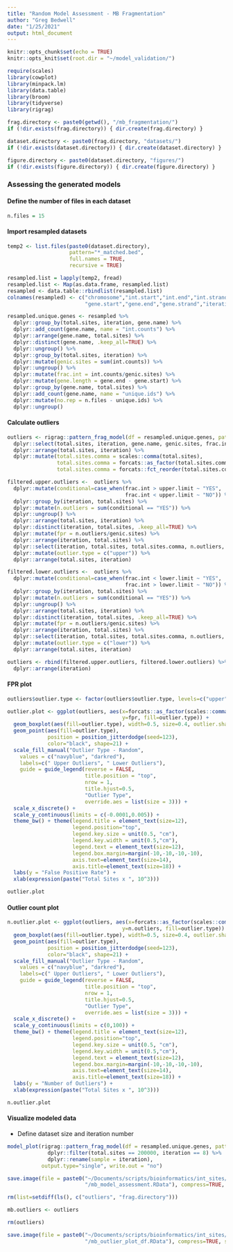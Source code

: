 ```yaml
---
title: "Random Model Assessment - MB Fragmentation"
author: "Greg Bedwell"
date: "1/25/2021"
output: html_document
---
```


```r
knitr::opts_chunk$set(echo = TRUE)
knitr::opts_knit$set(root.dir = "~/model_validation/")
```

```r
require(scales)
library(cowplot)
library(minpack.lm)
library(data.table)
library(broom)
library(tidyverse)
library(rigrag)
```


```r
frag.directory <- paste0(getwd(), "/mb_fragmentation/")
if (!dir.exists(frag.directory)) { dir.create(frag.directory) }

dataset.directory <- paste0(frag.directory, "datasets/")
if (!dir.exists(dataset.directory)) { dir.create(dataset.directory) }

figure.directory <- paste0(dataset.directory, "figures/")
if (!dir.exists(figure.directory)) { dir.create(figure.directory) }
```

### Assessing the generated models

#### Define the number of files in each dataset
```r
n.files = 15
```

#### Import resampled datasets
```r
temp2 <- list.files(paste0(dataset.directory),
                    pattern="*_matched.bed",
                    full.names = TRUE,
                    recursive = TRUE)

resampled.list = lapply(temp2, fread)
resampled.list <- Map(as.data.frame, resampled.list)
resampled <- data.table::rbindlist(resampled.list)
colnames(resampled) <- c("chromosome","int.start","int.end","int.strand","gene.name",
                         "gene.start","gene.end","gene.strand","iteration","total.sites")

resampled.unique.genes <- resampled %>% 
  dplyr::group_by(total.sites, iteration, gene.name) %>%
  dplyr::add_count(gene.name, name = "int.counts") %>%
  dplyr::arrange(gene.name, total.sites) %>%
  dplyr::distinct(gene.name, .keep_all=TRUE) %>%
  dplyr::ungroup() %>%
  dplyr::group_by(total.sites, iteration) %>%
  dplyr::mutate(genic.sites = sum(int.counts)) %>%
  dplyr::ungroup() %>%
  dplyr::mutate(frac.int = int.counts/genic.sites) %>%
  dplyr::mutate(gene.length = gene.end - gene.start) %>%
  dplyr::group_by(gene.name, total.sites) %>%
  dplyr::add_count(gene.name, name = "unique.ids") %>%
  dplyr::mutate(no.rep = n.files - unique.ids) %>%
  dplyr::ungroup()
```

#### Calculate outliers
```r
outliers <- rigrag::pattern_frag_model(df = resampled.unique.genes, pattern="MB") %>%
  dplyr::select(total.sites, iteration, gene.name, genic.sites, frac.int, expected.frac, upper.limit, lower.limit) %>%
  dplyr::arrange(total.sites, iteration) %>%
  dplyr::mutate(total.sites.comma = scales::comma(total.sites),
                total.sites.comma = forcats::as_factor(total.sites.comma),
                total.sites.comma = forcats::fct_reorder(total.sites.comma, total.sites))

filtered.upper.outliers <-  outliers %>% 
  dplyr::mutate(conditional=case_when(frac.int > upper.limit ~ "YES",
                                      frac.int < upper.limit ~ "NO")) %>%
  dplyr::group_by(iteration, total.sites) %>%
  dplyr::mutate(n.outliers = sum(conditional == "YES")) %>%
  dplyr::ungroup() %>%  
  dplyr::arrange(total.sites, iteration) %>%
  dplyr::distinct(iteration, total.sites, .keep_all=TRUE) %>%
  dplyr::mutate(fpr = n.outliers/genic.sites) %>%
  dplyr::arrange(iteration, total.sites) %>%
  dplyr::select(iteration, total.sites, total.sites.comma, n.outliers, fpr) %>%
  dplyr::mutate(outlier.type = c("upper")) %>%
  dplyr::arrange(total.sites, iteration)

filtered.lower.outliers <-  outliers %>% 
  dplyr::mutate(conditional=case_when(frac.int < lower.limit ~ "YES",
                                      frac.int > lower.limit ~ "NO")) %>%
  dplyr::group_by(iteration, total.sites) %>%
  dplyr::mutate(n.outliers = sum(conditional == "YES")) %>%
  dplyr::ungroup() %>%  
  dplyr::arrange(total.sites, iteration) %>%
  dplyr::distinct(iteration, total.sites, .keep_all=TRUE) %>%
  dplyr::mutate(fpr = n.outliers/genic.sites) %>%
  dplyr::arrange(iteration, total.sites) %>%
  dplyr::select(iteration, total.sites, total.sites.comma, n.outliers, fpr) %>%
  dplyr::mutate(outlier.type = c("lower")) %>%
  dplyr::arrange(total.sites, iteration)

outliers <- rbind(filtered.upper.outliers, filtered.lower.outliers) %>%
  dplyr::arrange(iteration)
```

#### FPR plot
```r
outliers$outlier.type <- factor(outliers$outlier.type, levels=c("upper","lower"))

outlier.plot <- ggplot(outliers, aes(x=forcats::as_factor(scales::comma(total.sites/1000, accuracy = 1)), 
                                     y=fpr, fill=outlier.type)) + 
  geom_boxplot(aes(fill=outlier.type), width=0.5, size=0.4, outlier.shape = NA, show.legend = FALSE, alpha = 0.6) +
  geom_point(aes(fill=outlier.type), 
             position = position_jitterdodge(seed=123), 
             color="black", shape=21) +  
  scale_fill_manual("Outlier Type - Random",
    values = c("navyblue", "darkred"),
    labels=c(" Upper Outliers", " Lower Outliers"),
    guide = guide_legend(reverse = FALSE,
                         title.position = "top",
                         nrow = 1,
                         title.hjust=0.5,
                         "Outlier Type",
                         override.aes = list(size = 3))) +
  scale_x_discrete() +
  scale_y_continuous(limits = c(-0.0001,0.005)) +
  theme_bw() + theme(legend.title = element_text(size=12),
                     legend.position="top",
                     legend.key.size = unit(0.5, "cm"),
                     legend.key.width = unit(0.5,"cm"),
                     legend.text = element_text(size=12),
                     legend.box.margin=margin(-10,-10,-10,-10),
                     axis.text=element_text(size=14),
                     axis.title=element_text(size=18)) +
  labs(y = "False Positive Rate") +
  xlab(expression(paste("Total Sites x ", 10^3)))

outlier.plot
```

#### Outlier count plot
```r
n.outlier.plot <- ggplot(outliers, aes(x=forcats::as_factor(scales::comma(total.sites/1000, accuracy = 1)), 
                                     y=n.outliers, fill=outlier.type)) + 
  geom_boxplot(aes(fill=outlier.type), width=0.5, size=0.4, outlier.shape = NA, show.legend = FALSE, alpha = 0.6) +
  geom_point(aes(fill=outlier.type), 
             position = position_jitterdodge(seed=123), 
             color="black", shape=21) +  
  scale_fill_manual("Outlier Type - Random",
    values = c("navyblue", "darkred"),
    labels=c(" Upper Outliers", " Lower Outliers"),
    guide = guide_legend(reverse = FALSE,
                         title.position = "top",
                         nrow = 1,
                         title.hjust=0.5,
                         "Outlier Type",
                         override.aes = list(size = 3))) +
  scale_x_discrete() +
  scale_y_continuous(limits = c(0,100)) +
  theme_bw() + theme(legend.title = element_text(size=12),
                     legend.position="top",
                     legend.key.size = unit(0.5, "cm"),
                     legend.key.width = unit(0.5,"cm"),
                     legend.text = element_text(size=12),
                     legend.box.margin=margin(-10,-10,-10,-10),
                     axis.text=element_text(size=14),
                     axis.title=element_text(size=18)) +
  labs(y = "Number of Outliers") +
  xlab(expression(paste("Total Sites x ", 10^3)))

n.outlier.plot
```

#### Visualize modeled data
+ Define dataset size and iteration number

```r
model_plot(rigrag::pattern_frag_model(df = resampled.unique.genes, pattern="MB") %>%
             dplyr::filter(total.sites == 200000, iteration == 8) %>%
             dplyr::rename(sample = iteration), 
           output.type="single", write.out = "no")
```


```r
save.image(file = paste0("~/Documents/scripts/bioinformatics/int_sites/int_site_analysis/models/model_files/",
                         "/mb_model_assessment.RData"), compress=TRUE, safe = F)
```


```r
rm(list=setdiff(ls(), c("outliers", "frag.directory")))

mb.outliers <- outliers

rm(outliers)

save.image(file = paste0("~/Documents/scripts/bioinformatics/int_sites/int_site_analysis/models/model_files/",
                         "/mb_outlier_plot_df.RData"), compress=TRUE, safe = F)
```












